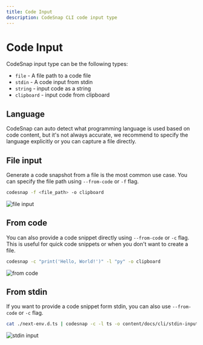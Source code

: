 ```yaml
---
title: Code Input
description: CodeSnap CLI code input type
---
```


# Code Input

CodeSnap input type can be the following types:

- `file` - A file path to a code file
- `stdin` - A code input from stdin
- `string` - input code as a string
- `clipboard` - input code from clipboard

## Language

CodeSnap can auto detect what programming language is used based on code content, but it's not always accurate, we recommend to specify the language explicitly or you can capture a file directly.

## File input

Generate a code snapshot from a file is the most common use case. You can specify the file path using `--from-code` or `-f` flag.

```bash
codesnap -f <file_path> -o clipboard
```

![file input](./file-input.png)

## From code

You can also provide a code snippet directly using `--from-code` or `-c` flag. This is useful for quick code snippets or when you don't want to create a file.

```bash
codesnap -c "print('Hello, World!')" -l "py" -o clipboard
```

![from code](./code-input.png)

## From stdin

If you want to provide a code snippet form stdin, you can also use `--from-code` or `-c` flag.

```bash
cat ./next-env.d.ts | codesnap -c -l ts -o content/docs/cli/stdin-input.png
```

![stdin input](./stdin-input.png)
